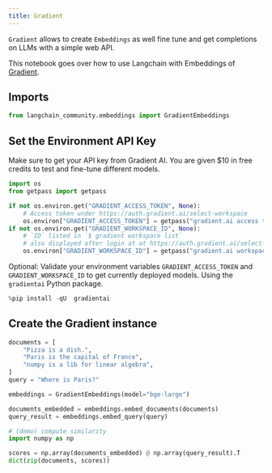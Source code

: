 ```yaml
---
title: Gradient
---
```


`Gradient` allows to create `Embeddings` as well fine tune and get completions on LLMs with a simple web API.

This notebook goes over how to use Langchain with Embeddings of [Gradient](https://gradient.ai/).

## Imports

```python
from langchain_community.embeddings import GradientEmbeddings
```

## Set the Environment API Key

Make sure to get your API key from Gradient AI. You are given $10 in free credits to test and fine-tune different models.

```python
import os
from getpass import getpass

if not os.environ.get("GRADIENT_ACCESS_TOKEN", None):
    # Access token under https://auth.gradient.ai/select-workspace
    os.environ["GRADIENT_ACCESS_TOKEN"] = getpass("gradient.ai access token:")
if not os.environ.get("GRADIENT_WORKSPACE_ID", None):
    # `ID` listed in `$ gradient workspace list`
    # also displayed after login at at https://auth.gradient.ai/select-workspace
    os.environ["GRADIENT_WORKSPACE_ID"] = getpass("gradient.ai workspace id:")
```

Optional: Validate your environment variables ```GRADIENT_ACCESS_TOKEN``` and ```GRADIENT_WORKSPACE_ID``` to get currently deployed models. Using the `gradientai` Python package.

```python
%pip install -qU  gradientai
```

## Create the Gradient instance

```python
documents = [
    "Pizza is a dish.",
    "Paris is the capital of France",
    "numpy is a lib for linear algebra",
]
query = "Where is Paris?"
```

```python
embeddings = GradientEmbeddings(model="bge-large")

documents_embedded = embeddings.embed_documents(documents)
query_result = embeddings.embed_query(query)
```

```python
# (demo) compute similarity
import numpy as np

scores = np.array(documents_embedded) @ np.array(query_result).T
dict(zip(documents, scores))
```

```python

```
